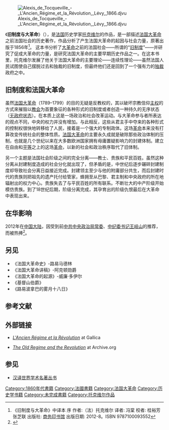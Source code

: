 [[File:Alexis_de_Tocqueville_-_L'Ancien_Régime_et_la_Révolution,_Lévy,_1866.djvu|thumb]]

《'''旧制度与大革命'''》（{{lang-fr|''L'Ancien Régime et la Révolution''}}），是[[法国|法国]]历史学家[[亚历西斯·德·托克维尔|托克维尔]]的作品，是一部描述[[法国大革命|法国大革命]]之前法国社会的历史著作，作品分析了产生法国大革命的起因与社会力量，原著出版于1856年<ref>《旧制度与大革命》中译本 序 作者:（法）托克维尔 译者: 冯棠 校者: 桂裕芳  张芝联 出版社: [[商务印书馆|商务印书馆]] 出版日期: 2012-8。ISBN 9787100093552</ref>。
这本书分析了[[法国大革命|大革命]]之前的法国社会——所谓的“[[旧制度|旧制度]]”——并研究了促成大革命的力量，是研究法国大革命的主要早期历史作品之一。在这本书里，托克维尔发展了他关于法国大革命的主要理论——连续性理论——虽然法国人民试图使自己摆脱过去和独裁的旧制度，但最终他们还是回到了一个强有力的[[独裁|独裁]]政府之中。

== 旧制度和法国大革命 ==
虽然[[法国大革命|法国大革命]]（1789–1799）的目的无疑是反教权的，其以破坏宗教信仰[[主权|主权]]的方式來摧毁以[[教会|教会]]为首要象征的各种形式的旧制度或者创造一种持久的无序状态（[[无政府状态|无政府状态]]）。在本质上这是一场政治和社会改革运动。与大革命参与者所表达的观点不同，中央的权力并没有增加。与此相反，这些从君主手中夺来的各种形式的控制权很快地转移给了人民，接着是一个强大的专制政体。这场[[革命|革命]]本来没有打算改变传统社会的整体性质。[[法国大革命|法国大革命]]的主要永久成就是破除那些政治体制的压制，也就是几个世纪以来在大多数欧洲国家拥有毋庸置疑影响力的封建体制。建立在自由和[[平等主义|平等]]之上的这场[[革命|革命]]，以新的社会和政治秩序取代了旧体制。

另一个主题是法国社会阶级之间的完全分离——教士、贵族和平民百姓。虽然这种分离从封建制度造成的社会分化就出现了，但矛盾的是，中世纪后逐步碾碎封建制度却导致社会分离日益接近完成。封建领主至少与他的附庸部分共生，而后封建时代的贵族则把祖先的遗产托付给管家，蜂拥至从巴黎、君主制和中央政府的所在地辐射出的权力中心。贵族失去了与平民百姓的所有联系。不断壮大的中产阶级开始模仿贵族。到了18世纪后期，阶级分离完成，其孕育出的阶级仇恨最后在大革命中表现出来。

== 在华影响 ==
2012年在[[中国大陆|中国大陆]]，因受到前[[中共中央政治局常委|中共中央政治局常委]]、[[中国共产党中央纪律检查委员会书记|中纪委书记]][[王岐山|王岐山]]的推荐，而被热捧<ref>{{cite news|url=http://paper.people.com.cn/rmrbhwb/html/2013-01/18/content_1187807.htm|title=王岐山为何推荐《旧制度与大革命》？|publisher=[[人民日报海外版|人民日报海外版]]|date=2013年1月18日|accessdate=2013年5月12日|archive-date=2019年4月2日|archive-url=https://web.archive.org/web/20190402083109/http://paper.people.com.cn/rmrbhwb/html/2013-01/18/content_1187807.htm|dead-url=no}}</ref>。

==另见==
*《法国大革命史》-路易马德林
*《法国大革命讲稿》-阿克顿勋爵
*《法国大革命的起源》-威廉·多伊尔
*《基督山伯爵》
*《路易波拿巴的雾月十八日》

== 参考文献 ==
{{Reflist}}

== 外部链接 ==
* {{fr icon}} [http://gallica.bnf.fr/ark:/12148/bpt6k39207q.table ''L'Ancien Régime et la Révolution''] {{Wayback|url=http://gallica.bnf.fr/ark:/12148/bpt6k39207q.table |date=20201028155114 }} at Gallica
* {{en icon}} [https://archive.org/details/oldregimeandrev00tocqgoog ''The Old Regime and the Revolution''] at Archive.org

== 参见 ==
* [[汉译世界学术名著丛书|汉译世界学术名著丛书]]

{{Authority control}}
[[Category:1860年代書籍|Category:1860年代書籍]]
[[Category:法國書籍|Category:法國書籍]]
[[Category:法国大革命|Category:法国大革命]]
[[Category:历史学书籍|Category:历史学书籍]]
[[Category:未完成書籍|Category:未完成書籍]]
[[Category:托克维尔作品|Category:托克维尔作品]]